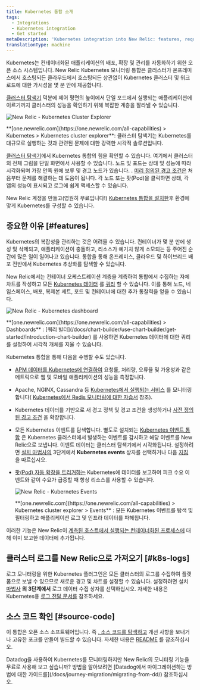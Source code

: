 ```yaml
---
title: Kubernetes 통합 소개
tags:
  - Integrations
  - Kubernetes integration
  - Get started
metaDescription: 'Kubernetes integration into New Relic: features, requirements, and getting started.'
translationType: machine
---
```





Kubernetes는 컨테이너화된 애플리케이션의 배포, 확장 및 관리를 자동화하기 위한 오픈 소스 시스템입니다. New Relic Kubernetes 모니터링 통합은 클러스터가 온프레미스에서 호스팅되든 클라우드에서 호스팅되든 상관없이 Kubernetes 클러스터 및 워크로드에 대한 가시성을 몇 분 안에 제공합니다.

[클러스터 탐색기](/docs/integrations/kubernetes-integration/cluster-explorer/kubernetes-cluster-explorer) 덕분에 제어 평면의 높이에서 단일 포드에서 실행되는 애플리케이션에 이르기까지 클러스터의 성능을 확인하기 위해 복잡한 계층을 잘라낼 수 있습니다.

<img
  title="New Relic - Kubernetes Cluster Explorer"
  alt="New Relic - Kubernetes Cluster Explorer"
  src={kubernetesClusterExplorer}
/>

<figcaption>
  **[one.newrelic.com](https://one.newrelic.com/all-capabilities) > Kubernetes > Kubernetes cluster explorer**: 클러스터 탐색기는 Kubernetes를 대규모로 실행하는 것과 관련된 문제에 대한 강력한 시각적 솔루션입니다.
</figcaption>

[클러스터 탐색기](/docs/integrations/kubernetes-integration/cluster-explorer/kubernetes-cluster-explorer)에서 Kubernetes 통합의 힘을 확인할 수 있습니다. 여기에서 클러스터의 전체 그림을 단일 화면에서 사용할 수 있습니다. 노드 및 포드는 상태 및 성능에 따라 시각화되며 가장 안쪽 원에 보류 및 경고 노드가 있습니다. . [미리 정의된 경고 조건은](/docs/integrations/kubernetes-integration/kubernetes-events/kubernetes-integration-predefined-alert-policy) 처음부터 문제를 해결하는 데 도움이 됩니다. 각 노드 또는 팟(Pod)을 클릭하면 상태, 각 앱의 성능이 표시되고 로그에 쉽게 액세스할 수 있습니다.

New Relic 계정을 만들고(영원히 무료입니다!) [Kubernetes 통합을 설치한](/docs/kubernetes-pixie/kubernetes-integration/installation/kubernetes-integration-install-configure/)후 환경에 맞게 Kubernetes를 구성할 수 있습니다.

<InlineSignup/>

## 중요한 이유 [#features]

Kubernetes의 복잡성을 관리하는 것은 어려울 수 있습니다. 컨테이너가 몇 분 만에 생성 및 삭제되고, 애플리케이션이 충돌하고, 리소스가 예기치 않게 소모되는 등 주어진 순간에 많은 일이 일어나고 있습니다. 통합을 통해 온프레미스, 클라우드 및 하이브리드 배포 전반에서 Kubernetes 추상화를 탐색할 수 있습니다.

New Relic에서는 컨테이너 오케스트레이션 계층을 계측하여 통합에서 수집하는 자체 차트를 작성하고 모든 [Kubernetes 데이터](/docs/integrations/kubernetes-integration/understand-use-data/find-use-your-kubernetes-data) 를 [쿼리](/docs/using-new-relic/data/understand-data/query-new-relic-data) 할 수 있습니다. 이를 통해 노드, 네임스페이스, 배포, 복제본 세트, 포드 및 컨테이너에 대한 추가 통찰력을 얻을 수 있습니다.

<img
  title="New Relic - Kubernetes dashboard"
  alt="New Relic - Kubernetes dashboard"
  src={kubernetesDashboard}
/>

<figcaption>
  **[one.newrelic.com](https://one.newrelic.com/all-capabilities) > Dashboards** : [쿼리 빌더](/docs/chart-builder/use-chart-builder/get-started/introduction-chart-builder) 를 사용하면 Kubernetes 데이터에 대한 쿼리를 설정하여 시각적 개체를 지울 수 있습니다.
</figcaption>

Kubernetes 통합을 통해 다음을 수행할 수도 있습니다.

* [APM 데이터를 Kubernetes에 연결하여](/docs/integrations/kubernetes-integration/link-your-applications/link-your-applications-kubernetes) 요청률, 처리량, 오류율 및 가용성과 같은 메트릭으로 웹 및 모바일 애플리케이션의 성능을 측정합니다.

* Apache, NGINX, Cassandra 등 [Kubernetes에서 실행되는 서비스](/docs/integrations/kubernetes-integration/link-apps-services/monitor-services-running-kubernetes) 를 모니터링합니다( [Kubernetes에서 Redis 모니터링에 대한 자습서](/docs/integrations/kubernetes-integration/link-apps-services/tutorial-monitor-redis-running-kubernetes) 참조).

* Kubernetes 데이터를 기반으로 새 경고 정책 및 경고 조건을 생성하거나 [사전 정의된 경고 조건](/docs/integrations/kubernetes-integration/kubernetes-events/kubernetes-integration-predefined-alert-policy) 을 확장합니다.

* 모든 Kubernetes 이벤트를 탐색합니다. 별도로 설치되는 [Kubernetes 이벤트 통합](/docs/integrations/kubernetes-integration/kubernetes-events/install-kubernetes-events-integration) 은 Kubernetes 클러스터에서 발생하는 이벤트를 감시하고 해당 이벤트를 New Relic으로 보냅니다. 이벤트 데이터는 클러스터 탐색기에서 시각화됩니다. 설정하려면 [설치 마법사의](/docs/integrations/kubernetes-integration/installation/kubernetes-installation-configuration#install-wizard) 3단계에서 **Kubernetes events** 상자를 선택하거나 다음 [지침](/docs/integrations/kubernetes-integration/kubernetes-events/install-kubernetes-events-integration#install) 을 따르십시오.

* [팟(Pod) 자동 확장을 트리거하는](/docs/journey-demand/autoscale-your-infra) Kubernetes에 데이터를 보고하여 피크 수요 이벤트와 같이 수요가 급증할 때 항상 리소스를 사용할 수 있습니다.

  <img
    title="New Relic - Kubernetes Events"
    alt="New Relic - Kubernetes Events"
    src={kubernetesEvents}
  />

  <figcaption>
    **[one.newrelic.com](https://one.newrelic.com/all-capabilities) > Kubernetes cluster explorer > Events** : 모든 Kubernetes 이벤트를 탐색 및 필터링하고 애플리케이션 로그 및 인프라 데이터를 파헤칩니다.
  </figcaption>

이러한 기능은 New Relic이 [계측된 호스트에서 실행되는 컨테이너화된 프로세스에](/docs/infrastructure/new-relic-infrastructure/data-instrumentation/docker-instrumentation-infrastructure) 대해 이미 보고한 데이터에 추가됩니다.

## 클러스터 로그를 New Relic으로 가져오기 [#k8s-logs]

로그 모니터링을 위한 Kubernetes 플러그인은 모든 클러스터의 로그를 수집하여 플랫폼으로 보낼 수 있으므로 새로운 경고 및 차트를 설정할 수 있습니다. 설정하려면 설치 [마법사](/docs/integrations/kubernetes-integration/installation/kubernetes-installation-configuration#install-wizard) **의 3단계에서** 로그 데이터 수집 상자를 선택하십시오. 자세한 내용은 Kubernetes용 [로그 전달 문서를](/docs/logs/forward-logs/kubernetes-plugin-log-forwarding/) 참조하세요.

## 소스 코드 확인 [#source-code]

이 통합은 오픈 소스 소프트웨어입니다. 즉 [, 소스 코드를 탐색하고](https://github.com/newrelic/nri-kubernetes) 개선 사항을 보내거나 고유한 포크를 만들어 빌드할 수 있습니다. 자세한 내용은 [README](https://github.com/newrelic/nri-kubernetes/blob/main/README.md) 를 참조하십시오.

<Callout variant="tip">
  Datadog을 사용하여 Kubernetes를 모니터링하지만 New Relic의 모니터링 기능을 무료로 사용해 보고 싶습니까? 방법을 알아보려면 [Datadog에서 마이그레이션하는 방법에 대한 가이드를](/docs/journey-migration/migrating-from-dd/) 참조하십시오.
</Callout>
